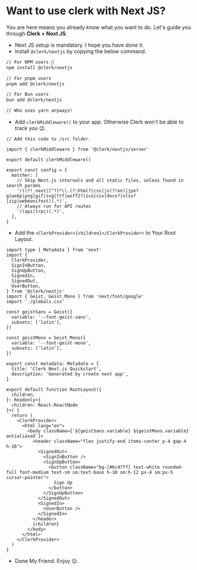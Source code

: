 # Want to use clerk with Next JS?

You are here means you already know what you want to do. Let's guide you through **Clerk + Next JS**.

* Next JS setup is mandatory. I hope you have done it.
* Install `@clerk/nextjs` by copying the below command.

```bash
// For NPM users 🤮
npm install @clerk/nextjs

// For pnpm users
pnpm add @clerk/nextjs

// For Bun users
bun add @clerk/nextjs

// Who uses yarn anyways!
```

* Add `clerkMiddleware()` to your app. Otherwise Clerk won't be able to track you 😉.

```tsx
// Add this code to /src folder.

import { clerkMiddleware } from '@clerk/nextjs/server'

export default clerkMiddleware()

export const config = {
  matcher: [
    // Skip Next.js internals and all static files, unless found in search params
    '/((?!_next|[^?]*\\.(?:html?|css|js(?!on)|jpe?g|webp|png|gif|svg|ttf|woff2?|ico|csv|docx?|xlsx?|zip|webmanifest)).*)',
    // Always run for API routes
    '/(api|trpc)(.*)',
  ],
}
```

* Add the `<ClerkProvider>{children}</ClerkProvider>` to Your Root Layout.

```tsx
import type { Metadata } from 'next'
import {
  ClerkProvider,
  SignInButton,
  SignUpButton,
  SignedIn,
  SignedOut,
  UserButton,
} from '@clerk/nextjs'
import { Geist, Geist_Mono } from 'next/font/google'
import './globals.css'

const geistSans = Geist({
  variable: '--font-geist-sans',
  subsets: ['latin'],
})

const geistMono = Geist_Mono({
  variable: '--font-geist-mono',
  subsets: ['latin'],
})

export const metadata: Metadata = {
  title: 'Clerk Next.js Quickstart',
  description: 'Generated by create next app',
}

export default function RootLayout({
  children,
}: Readonly<{
  children: React.ReactNode
}>) {
  return (
    <ClerkProvider>
      <html lang="en">
        <body className={`${geistSans.variable} ${geistMono.variable} antialiased`}>
          <header className="flex justify-end items-center p-4 gap-4 h-16">
            <SignedOut>
              <SignInButton />
              <SignUpButton>
                <button className="bg-[#6c47ff] text-white rounded-full font-medium text-sm sm:text-base h-10 sm:h-12 px-4 sm:px-5 cursor-pointer">
                  Sign Up
                </button>
              </SignUpButton>
            </SignedOut>
            <SignedIn>
              <UserButton />
            </SignedIn>
          </header>
          {children}
        </body>
      </html>
    </ClerkProvider>
  )
}
```

* Done My Friend. Enjoy 😉.